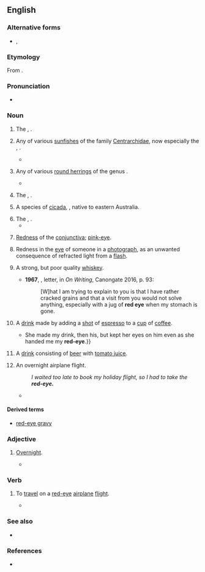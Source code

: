 {{also|redeye|Red Eye}}

==English==
{{wikipedia|red-eye flight}}
{{wikipedia|dab=Red eye}}

===Alternative forms===
* {{l|en|redeye}}, {{l|en|red eye}}

===Etymology===
From {{compound|red|eye|lang=en}}.

===Pronunciation===
* {{audio|en-au-red-eye.ogg|Audio (AU)|lang=en}}

===Noun===
{{en-noun|~}}

# The {{vern|common rudd}}, {{taxlink|Scardinius erythrophthalmus|species}}. {{defdate|from 17th c.}}
# {{lb|en|US}} Any of various [[sunfish]]es of the family [[Centrarchidae]], now especially the {{vern|redeye bass}}, {{taxlink|Micropterus coosae|species}}. {{defdate|from 19th c.}}
#* {{quote-journal|author=A. J. McClane|title=The Sunfish Family|journal={{w|Field & Stream}}|year=1970|month=April|volume=74|issue=12|page={{gbooks|YJtaI4jC5NEC|116|redeyes}}|passage='''Redeyes''' inhabit clear-water streams with an abundance of shoals and are usually confined to headwater sections.}}
# {{lb|en|US|South Africa}} Any of various [[round herring]]s of the genus {{taxlink|Etrumeus|genus}}.
#* {{quote-book|year=2006|title=Benguela: Predicting a Large Marine Ecosystem|editors=Vere Shannon et al.|chapter=Forecasting shelf processes of relevance to living marine resources in the BCLME|author=Carl van der Lingen et al.|location=Amsterdam|publisher={{w|Elsevier}}|isbn=9780444527592|page={{gbooks|5UfEyQvtRNcC|330|redeye}}|passage=This is probably less of a barrier to mesopelagic species such as lanternfish (''Lampanyctodes hectoris''), '''redeye''' (''Etrumeus whiteheadi'') or gobies (''Sufflogobius bibarbatus''), all of which are capable of more extensive vertical migration than the small epipelagic fish.}}
# {{lb|en|North America}} The {{vern|red-eyed vireo}}, {{taxlink|Vireo olivaceus|species}}. {{defdate|from 19th c.}}
# {{lb|en|Australia}} A species of [[cicada]], {{taxlink|Psaltoda moerens|species}}, native to eastern Australia. {{defdate|from 20th c.}}
# The {{vern|red-eyed tree frog}}, {{taxlink|Agalychnis callidryas|species}}.
#* {{quote-book|year=2006|title=The 25 Best Reptile and Amphibian Pets|author=R. D. Bartlett|location=Hauppauge, New York|publisher=Barron's Educational Series|isbn=9780764132513|page={{gbooks|bZTgeD8-suEC|125|red-eyes}}|passage='''Red-eyes''' have large and well-developed toepads and are adept at both leaping and walking through their elevated homes.}}
# {{lb|en|medicine}} [[redness|Redness]] of the [[conjunctiva]]; [[pink-eye]]. {{defdate|from 20th c.}}
# Redness in the [[eye]] of someone in a [[photograph]], as an unwanted consequence of refracted light from a [[flash]]. {{defdate|from 20th c.}}
# {{lb|en|US|slang}} A strong, but poor quality [[whiskey]]. {{defdate|from 19th c.}}
#*'''1967''', {{w|Charles Bukowski}}, letter, in ''On Writing'', Canongate 2016, p. 93:
#*:[W]hat I am trying to explain to you is that I have rather cracked grains and that a visit from you would not solve anything, especially with a jug of '''red eye''' when my stomach is gone.
# A [[drink]] made by adding a [[shot]] of [[espresso]] to a [[cup]] of [[coffee]].
#* {{quote-book|year=2008|title=Hooked on Murder|author=Betty Hechtman|location=New York|publisher=Berkley Publishing Group|isbn=9780425221259|page={{gbooks|1jPPAZQOCcEC|58|red-eye}}|passage=“A '''red-eye''', please,” I said to the young woman. I waited to see whether she would recognize the drink or whether I would have to explain that it was a cup of coffee with a shot of espresso. {{...}} She made my drink, then his, but kept her eyes on him even as she handed me my '''red-eye'''.}}
# {{lb|en|Canada|regional}} A [[drink]] consisting of [[beer]] with [[tomato juice]]. {{defdate|from 20th c.}}
# {{lb|en|US|colloquial}} An overnight airplane flight.
#: ''I waited too late to book my holiday flight, so I had to take the '''red-eye.'''''
#* {{quote-book|year=2007|title=Portable Childhoods|author={{w|Ellen Klages}}|chapter=Triangle|location=San Francisco|publisher={{w|Tachyon Publications}}|isbn=9781892391452|page={{gbooks|bwPnBAAAQBAJ|61|red-eye|altpg=61–62}}|passage=The '''red-eye''' back to San Francisco was only about half full. Michael had a window seat and Willy stretched his six-foot-three inch frame out into the aisle as they waited for take-off.}}

====Derived terms====
* [[red-eye gravy]]

===Adjective===
{{en-adj|-}}

# {{lb|en|informal|of an [[airplane]] [[flight]]}} [[overnight|Overnight]].
#* {{quote-book|year=1994|title=Armored Cav: A Guided Tour of an Armored Cavalry Regiment|author={{w|Tom Clancy}}|location=New York|publisher={{w|Berkley Books}}|isbn=9780425158364|page={{gbooks|y5zafk4zSrQC|281|red-eye}}|passage=Fortunately, most of these were former French colonies, and through a combination of quiet diplomacy and well-placed French nationals in the various air-traffic-control centers, the 300-mile-long stream of American aircraft flew the width of Africa as uneventfully as a '''red-eye''' flight from LAX to JFK.}}

===Verb===
{{en-verb|red-eyes|red-eyeing|red-eyed}}

# {{lb|en|intransitive|rare}} To [[travel]] on a [[red-eye#Adjective|red-eye]] [[airplane]] [[flight]].
#* {{quote-book|year=2011|title=The Knowledge of Good & Evil|author=Glenn Kleier|location=New York|publisher=Tom Doherty Associates|isbn=9780765323774|page={{gbooks|G93E-RXHd2AC|37|red-eyeing}}|passage=And though convinced she was making a fool of herself, she'd done as the frantic monk had begged, '''red-eyeing''' to Miami, island-hopping here.}}

===See also===
* {{l|en|red-eyed}}

===References===
* {{R:Webster 1913}}

{{C|en|Hemipterans|Cyprinids|Sunfish|Perching birds|Frogs|Coffee|Alcoholic beverages|Aviation|Travel}}